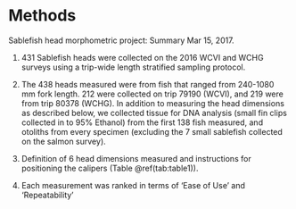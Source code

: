 # Methods

Sablefish head morphometric project: Summary Mar 15, 2017.

1.	431 Sablefish heads were collected on the 2016 WCVI and WCHG surveys using a trip-wide length stratified sampling protocol.

2.	The 438 heads measured were from fish that ranged from 240-1080 mm fork length. 212 were collected on trip 79190 (WCVI), and 219 were from trip 80378 (WCHG).  In addition to measuring the head dimensions as described below, we collected tissue for DNA analysis (small fin clips collected in to 95% Ethanol) from the first 138 fish measured, and otoliths from every specimen (excluding the 7 small sablefish collected on the salmon survey).

3.	Definition of 6 head dimensions measured and instructions for positioning the calipers (Table \@ref(tab:table1)).

4.	Each measurement was ranked in terms of ‘Ease of Use’ and ‘Repeatability’ 


\clearpage
